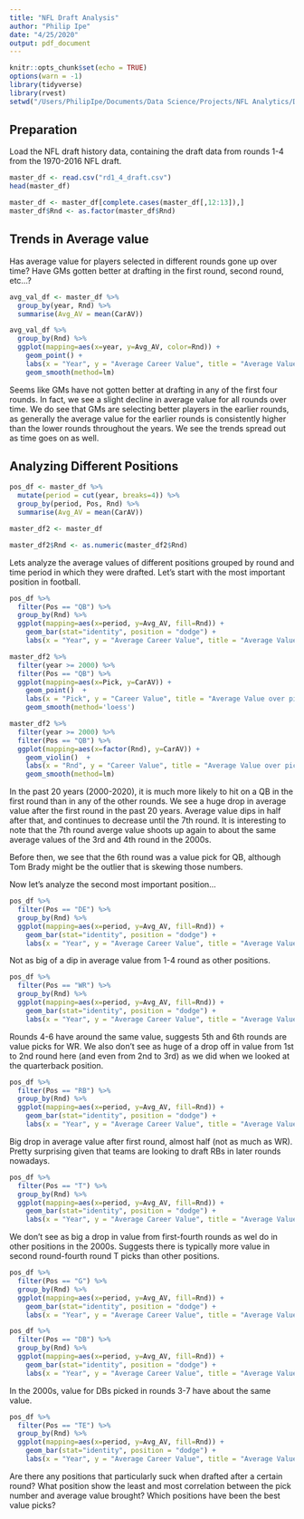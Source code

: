 ```yaml
---
title: "NFL Draft Analysis"
author: "Philip Ipe"
date: "4/25/2020"
output: pdf_document
---
```


```r
knitr::opts_chunk$set(echo = TRUE)
options(warn = -1)
library(tidyverse)
library(rvest)
setwd("/Users/PhilipIpe/Documents/Data Science/Projects/NFL Analytics/Drafting")
```

## Preparation

Load the NFL draft history data, containing the draft data from rounds 1-4 from the 1970-2016 NFL draft.
```r
master_df <- read.csv("rd1_4_draft.csv")
head(master_df)

master_df <- master_df[complete.cases(master_df[,12:13]),]
master_df$Rnd <- as.factor(master_df$Rnd)
```

## Trends in Average value
Has average value for players selected in different rounds gone up over time?
Have GMs gotten better at drafting in the first round, second round, etc...?

```r

avg_val_df <- master_df %>%
  group_by(year, Rnd) %>%
  summarise(Avg_AV = mean(CarAV))

avg_val_df %>%
  group_by(Rnd) %>%
  ggplot(mapping=aes(x=year, y=Avg_AV, color=Rnd)) +
    geom_point() +
    labs(x = "Year", y = "Average Career Value", title = "Average Value for Players Drafted in Different Rounds Over Time") + 
    geom_smooth(method=lm) 
```

Seems like GMs have not gotten better at drafting in any of the first four rounds. In fact, we see a slight decline in average value for all rounds over time. We do see that GMs are selecting better players in the earlier rounds, as generally the average value for the earlier rounds is consistently higher than the lower rounds throughout the years. We see the trends spread out as time goes on as well.

## Analyzing Different Positions

```r
pos_df <- master_df %>%
  mutate(period = cut(year, breaks=4)) %>%
  group_by(period, Pos, Rnd) %>%
  summarise(Avg_AV = mean(CarAV))

master_df2 <- master_df

master_df2$Rnd <- as.numeric(master_df2$Rnd)
```

Lets analyze the average values of different positions grouped by round and time period in which they were drafted. Let's start with the most important position in football.

```r
pos_df %>%
  filter(Pos == "QB") %>%
  group_by(Rnd) %>%
  ggplot(mapping=aes(x=period, y=Avg_AV, fill=Rnd)) +
    geom_bar(stat="identity", position = "dodge") +
    labs(x = "Year", y = "Average Career Value", title = "Average Value for QBs Drafted in Different Rounds Over Different Time Periods")
```
```r

master_df2 %>%
  filter(year >= 2000) %>%
  filter(Pos == "QB") %>%
  ggplot(mapping=aes(x=Pick, y=CarAV)) +
    geom_point()  +
    labs(x = "Pick", y = "Career Value", title = "Average Value over picks for QBs Drafted in the 2000s") + 
    geom_smooth(method='loess')
```

```r

master_df2 %>%
  filter(year >= 2000) %>%
  filter(Pos == "QB") %>%
  ggplot(mapping=aes(x=factor(Rnd), y=CarAV)) +
    geom_violin()  +
    labs(x = "Rnd", y = "Career Value", title = "Average Value over picks for QBs Drafted in the 2000s") + 
    geom_smooth(method=lm)
```

In the past 20 years (2000-2020), it is much more likely to hit on a QB in the first round than in any of the other rounds. We see a huge drop in average value after the first round in the past 20 years. Average value dips in half after that, and continues to decrease until the 7th round. It is interesting to note that the 7th round averge value shoots up again to about the same average values of the 3rd and 4th round in the 2000s.

Before then, we see that the 6th round was a  value pick for QB, although Tom Brady might be the outlier that is skewing those numbers.

Now let's analyze the second most important position...
```r
pos_df %>%
  filter(Pos == "DE") %>%
  group_by(Rnd) %>%
  ggplot(mapping=aes(x=period, y=Avg_AV, fill=Rnd)) +
    geom_bar(stat="identity", position = "dodge") +
    labs(x = "Year", y = "Average Career Value", title = "Average Value for DEs Drafted in Different Rounds Over Different Time Periods")
```
Not as big of a dip in average value from 1-4 round as other positions. 

```r
pos_df %>%
  filter(Pos == "WR") %>%
  group_by(Rnd) %>%
  ggplot(mapping=aes(x=period, y=Avg_AV, fill=Rnd)) +
    geom_bar(stat="identity", position = "dodge") +
    labs(x = "Year", y = "Average Career Value", title = "Average Value for WRs Drafted in Different Rounds Over Different Time Periods")
```
Rounds 4-6 have around the same value, suggests 5th and 6th rounds are value picks for WR. We also don't see as huge of a drop off in value from 1st to 2nd round here (and even from 2nd to 3rd) as we did when we looked at the quarterback position.

```r
pos_df %>%
  filter(Pos == "RB") %>%
  group_by(Rnd) %>%
  ggplot(mapping=aes(x=period, y=Avg_AV, fill=Rnd)) +
    geom_bar(stat="identity", position = "dodge") +
    labs(x = "Year", y = "Average Career Value", title = "Average Value for RBs Drafted in Different Rounds Over Different Time Periods")
```
Big drop in average value after first round, almost half (not as much as WR). Pretty surprising given that teams are looking to draft RBs in later rounds nowadays.
```r
pos_df %>%
  filter(Pos == "T") %>%
  group_by(Rnd) %>%
  ggplot(mapping=aes(x=period, y=Avg_AV, fill=Rnd)) +
    geom_bar(stat="identity", position = "dodge") +
    labs(x = "Year", y = "Average Career Value", title = "Average Value for Ts Drafted in Different Rounds Over Different Time Periods")
```
We don't see as big a drop in value from first-fourth rounds as wel do in other positions in the 2000s. Suggests there is typically more value in second round-fourth round T picks than other positions.

```r
pos_df %>%
  filter(Pos == "G") %>%
  group_by(Rnd) %>%
  ggplot(mapping=aes(x=period, y=Avg_AV, fill=Rnd)) +
    geom_bar(stat="identity", position = "dodge") +
    labs(x = "Year", y = "Average Career Value", title = "Average Value for Gs Drafted in Different Rounds Over Different Time Periods")
```

```r
pos_df %>%
  filter(Pos == "DB") %>%
  group_by(Rnd) %>%
  ggplot(mapping=aes(x=period, y=Avg_AV, fill=Rnd)) +
    geom_bar(stat="identity", position = "dodge") +
    labs(x = "Year", y = "Average Career Value", title = "Average Value for DBs Drafted in Different Rounds Over Different Time Periods")
```
In the 2000s, value for DBs picked in rounds 3-7 have about the same value.

```r
pos_df %>%
  filter(Pos == "TE") %>%
  group_by(Rnd) %>%
  ggplot(mapping=aes(x=period, y=Avg_AV, fill=Rnd)) +
    geom_bar(stat="identity", position = "dodge") +
    labs(x = "Year", y = "Average Career Value", title = "Average Value for TEs Drafted in Different Rounds Over Different Time Periods")
```
Are there any positions that particularly suck when drafted after a certain round? 
What position show the least and most correlation between the pick number and average value brought?
Which positions have been the best value picks?

